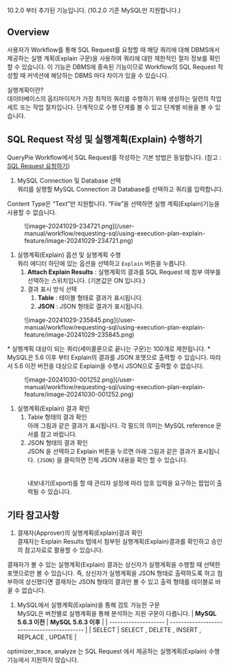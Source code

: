 
<Callout type="info">
10.2.0 부터 추가된 기능입니다. (10.2.0 기준 MySQL만 지원합니다.)
</Callout>

## Overview

사용자가 Workflow를 통해 SQL Request를 요청할 때 해당 쿼리에 대해 DBMS에서 제공하는 실행 계획(Explain 구문)을 사용하여 쿼리에 대한 제한적인 절차 정보를 확인할 수 있습니다. 이 기능은 DBMS에 종속된 기능이므로 Workflow의 SQL Request 작성할 때 커넥션에 해당하는 DBMS 마다 차이가 있을 수 있습니다.

<Callout type="info">
실행계획이란?<br/>데이터베이스의 옵티마이저가 가장 최적의 쿼리를 수행하기 위해 생성하는 일련의 작업세트 또는 작업 절차입니다. 단계적으로 수행 단계를 볼 수 있고 단계별 비용을 볼 수 있습니다.
</Callout>

## SQL Request 작성 및 실행계획(Explain) 수행하기

QueryPie Workflow에서 SQL Request를 작성하는 기본 방법은 동일합니다. (참고 : [SQL Request 요청하기](https://chequer.atlassian.net/l/cp/6hUBcwmi))

1.  MySQL Connection 및 Database 선택 <br/>쿼리를 실행할 MySQL Connection 과 Database를 선택하고 쿼리를 입력합니다. 

<Callout type="important">
Content Type은 “Text”만 지원합니다. “File”을 선택하면 실행 계획(Explain)기능을 사용할 수 없습니다.
</Callout>

<figure data-layout="center" data-align="center">
![image-20241029-234721.png](/user-manual/workflow/requesting-sql/using-execution-plan-explain-feature/image-20241029-234721.png)
</figure>

1. 실행계획(Explain) 옵션 및 실행계획 수행<br/>쿼리 에디터 하단에 있는 옵션을 선택하고 `Explain` 버튼을 누릅니다.
    1.  **Attach Explain Results**  : 실행계획의 결과를 SQL Request 에 첨부 여부를 선택하는 스위치입니다. (기본값은 ON 입니다.)
    2. 결과 표시 방식 선택
        1.  **Table**  : 테이블 형태로 결과가 표시됩니다.
        2.  **JSON**  : JSON 형태로 결과가 표시됩니다. 

<figure data-layout="center" data-align="center">
![image-20241029-235845.png](/user-manual/workflow/requesting-sql/using-execution-plan-explain-feature/image-20241029-235845.png)
</figure>

<Callout type="important">
* 실행계획 대상이 되는 쿼리(세미콜론으로 끝나는 구문)는 100개로 제한됩니다. 
* MySQL은 5.6 이후 부터 Explain의 결과를 JSON 포맷으로 출력할 수 있습니다. 따라서 5.6 이전 버전을 대상으로 Explain을 수행시 JSON으로 출력할 수 없습니다.
<figure data-layout="center" data-align="center">
![image-20241030-001252.png](/user-manual/workflow/requesting-sql/using-execution-plan-explain-feature/image-20241030-001252.png)
</figure>
</Callout>

1. 실행계획(Explain) 결과 확인
    1. Table 형태의 결과 확인<br/>아래 그림과 같은 결과가 표시됩니다. 각 필드의 의미는 MySQL reference 문서를 참고 바랍니다.<br/> 
    2. JSON 형태의 결과 확인<br/>JSON 을 선택하고 Explain 버튼을 누르면 아래 그림과 같은 결과가 표시됩니다. `{JSON}` 을 클릭하면 전체 JSON 내용을 확인 할 수 있습니다.<br/> <br/> <br/>내보내기(Export)를 할 때 관리자 설정에 따라 암호 입력을 요구하는 팝업이 출력될 수 있습니다.

## 기타 참고사항

1. 결재자(Approver)의 실행계획(Explain)결과 확인<br/>결재자는 Explain Results 탭에서 첨부된 실행계획(Explain)결과를 확인하고 승인의 참고자료로 활용할 수 있습니다.

<Callout type="important">
결재자가 볼 수 있는 실행계획(Explain) 결과는 상신자가 실행계획을 수행할 때 선택한 포맷으로만 볼 수 있습니다. 즉, 상신자가 실행계획을 JSON 형태로 출력하도록 하고 첨부하여 상신했다면 결재자는 JSON 형태의 결과만 볼 수 있고 출력 형태를 테이블로 바꿀 수 없습니다.
</Callout>

1. MySQL에서 실행계획(Explain)을 통해 검토 가능한 구문<br/>MySQL은 버전별로 실행계획을 통해 분석하는 지원 구문이 다릅니다. 
|  **MySQL 5.6.3 이전**  |  **MySQL 5.6.3 이후**                         |
| -------------------- | ------------------------------------------- |
| SELECT               | SELECT , DELETE , INSERT , REPLACE , UPDATE |

<Callout type="important">
optimizer_trace, analyze 는 SQL Request 에서 제공하는 실행계획(Explain) 수행 기능에서 지원하지 않습니다.
</Callout>
